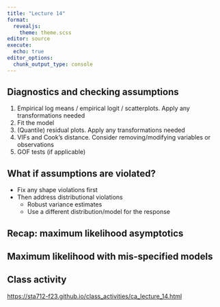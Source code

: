 ```yaml
---
title: "Lecture 14"
format: 
  revealjs:
    theme: theme.scss
editor: source
execute:
  echo: true
editor_options: 
  chunk_output_type: console
---
```


## Diagnostics and checking assumptions

1. Empirical log means / empirical logit / scatterplots. Apply any transformations needed
2. Fit the model
3. (Quantile) residual plots. Apply any transformations needed
4. VIFs and Cook's distance. Consider removing/modifying variables or observations
5. GOF tests (if applicable)

## What if assumptions are violated?

* Fix any shape violations first
* Then address distributional violations
  - Robust variance estimates
  - Use a different distribution/model for the response
  
## Recap: maximum likelihood asymptotics

## Maximum likelihood with mis-specified models

## Class activity

[https://sta712-f23.github.io/class_activities/ca_lecture_14.html](https://sta712-f23.github.io/class_activities/ca_lecture_14.html)

  
